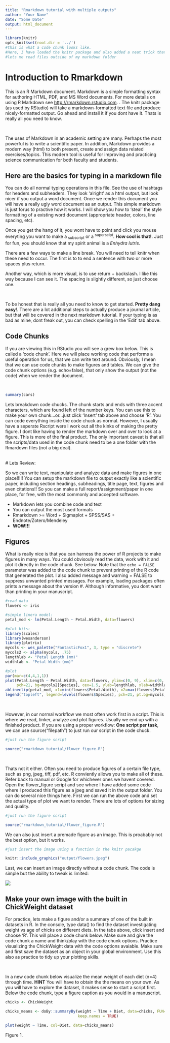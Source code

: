 ```yaml
---
title: "Rmarkdown tutorial with multiple outputs"
author: "Your Name"
date: "Some Date"
output: html_document
---
```


```r
library(knitr)
opts_knit$set(root.dir = '../')
#this is what a code chunk looks like. 
#Here, I have loaded the knitr package and also added a neat trick that
#lets me read files outside of my markdown folder
```

# Introduction to Rmarkdown

This is an R Markdown document. Markdown is a simple formatting syntax for authoring HTML, PDF, and MS Word documents. For more details on using R Markdown see <http://rmarkdown.rstudio.com>. . The knitr package (as used by RStudio) will take a markdown-formatted text file and produce nicely-formatted output. Go ahead and install it if you dont have it. Thats is really all you need to know.

\

The uses of Markdown in an academic setting are many.  Perhaps the most powerful is to write a scientific paper.  In addition, Markdown provides a modern way (html) to both present, create and assign data related exercises/topics. This modern tool is useful for improving and practicing science communication for both faculty and students.

## Here are the basics for typing in a markdown file

You can do all normal typing operations in this file. See the use of hashtags for headers and subheaders. They look 'alright' as a html output, but look nicer if you output a word document. Once we render this document you will have a really ugly word document as an output.  This simple markdown is just forus to practive how it works. I will show you how to 'steal' the style formatting of a existing word document (appropriate header, colors, line spacing, etc).  

Once you get the hang of it, you wont have to point and click you mouse everyting you want to make a ~subscript~ or a ^superscipt^. **How cool is that!**. Just for fun, you should know that my spirit animal is a *Enhydra lutris*.  

There are a few ways to make a line break. You will need to tell knitr when these need to occur.  The first is to to end a sentence with two or more spaces plus return.   

Another way, which is more visual, is to use return + backslash.  I like this way because I can see it. The spacing is slightly different, so just choose one.

\

To be honest that is really all you need to know to get started. **Pretty dang easy**!. There are a lot additional steps to actually produce a journal article, but that will be covered in the next markdown tutorial. If your typing is as bad as mine, dont freak out, you can check spelling in the 'Edit' tab above.

## Code Chunks

If you are viewing this in RStudio you will see a grew box below.  This is called a 'code chunk'. Here we will place working code that performs a useful operation for us, that we can write text around.  Obviously, I mean that we can use code chunks to make figures and tables. We can give the code chunk options (e.g. echo=false), that only show the output (not the code) when we render the document.

\

```r
summary(cars)
```

Lets breakdown code chucks. The chunk starts and ends with three accent characters, which are found left of the number keys. You can use this to make your own chunk...or...just click 'Insert' tab above and choose 'R'.  You can code everything inside the code chuck as normal. However, I usually have a seperate Rscript were I work out all the kinks of making the pretty figure. I dont like having to render the markdown over and over to look at a figure. This is more of the final product. The only important caveat is that all the scripts/data used in the code chunk need to be a one folder with the Rmardown files (not a big deal).

\
# Lets Review:

So we can write text, manipulate and analyze data and make figures in one place!!!!! You can setup the markdown file to output exactly like a scientific paper, including section headings, subheadings, title page, text, figures and even citations!! So you can make a full report/assignment/paper in one place, for free, with the most commonly and accepted software.

* Markdown lets you combine code and text
* You can output the most used formats
* Rmarkdown >= Word + Sigmaplot + SPSS/SAS + Endnote/Zotero/Mendeley
* **WOW!!!**


## Figures

What is really nice is that you can harness the power of R projects to make figures in many ways. You could obvisouly read the data, work with it and plot it directly in the code chunk. See below. Note that the `echo = FALSE` parameter was added to the code chunk to prevent printing of the R code that generated the plot. I also added message and warning = FALSE to suppress unwanted printed messages. For example, loading packages often prints a message about the version #.  Although informative, you dont want than printing in your manuscript.

```r
#read data
flowers <- iris

#simple linera model:
petal_mod <- lm(Petal.Length ~ Petal.Width, data=flowers)

#plot bits:
library(scales)
library(wesanderson)
library(plotrix)
mycols <- wes_palette("FantasticFox1", 3, type = "discrete")
mycols2 <- alpha(mycols, .75)
lengthlab <- "Petal Length (mm)"
widthlab <- "Petal Width (mm)"

#plot
par(mar=c(4,4,1,1))
plot(Petal.Length ~ Petal.Width, data=flowers, ylim=c(0, 9), xlim=c(0, 2.75),
     pch=21, bg=mycols2[Species], cex=1.5, ylab=lengthlab, xlab=widthlab)
ablineclip(petal_mod, x1=min(flowers$Petal.Width), x2=max(flowers$Petal.Width), lty=2, lwd=2)
legend("topleft", legend=levels(flowers$Species), pch=21, pt.bg=mycols, bty='n', inset=0.01)
```

\

However, in our normal workflow we most often work first in a script.  This is where we read, tinker, analyze and plot figures. Usually we end up with a finished product.  If you are using a proper workflow: **One script per task**, we can use source("filepath") to just run our script in the code chuck.

```r
#just run the figure script

source("rmarkdown_tutorial/flower_figure.R")

```

\

Thats not it either.  Often you need to produce figures of a certain file type, such as png, jpeg, tiff, pdf, etc.  R conviently allows you to make all of these.  Refer back to manual or Google for whichever ones we havent covered. Open the flower_figure script and see where I have added some code where I produced this figure as a jpeg and saved it in the output folder. You can do several nice things here. First we can run the above code and set the actual type of plot we want to render. There are lots of options for sizing and quality. 

```r
#just run the figure script

source("rmarkdown_tutorial/flower_figure.R")

```

We can also just insert a premade figure as an image. This is proabably not the best option, but it works.

```r
#just insert the image using a function in the knitr pacakge

knitr::include_graphics("output/flowers.jpeg")

```

Last, we can insert an image directly without a code chunk. The code is simple but the ability to tweak is limited:

![](flowers.jpeg)

## Make your own image with the built in ChickWeight dataset

For practice, lets make a figure and/or a summary of one of the built in datasets in R.  In the console, type data() to find the dataset investigating weight vs age of chicks on different diets. In the tabs above, click insert and choose 'R'. This will place a code chunk below.  Make sure and give the code chunk a name and think/play with the code chunk options.  Practice visualizing the ChickWeight data with the code options avaiable. Make sure and first save the dataset as an object in your global environment. Use this also as practice to tidy up your plotting skills.

\

In a new code chunk below visualize the mean weight of each diet (n=4) through time.  **HINT** You will have to obtain the the means on your own. As you will have to explore the dataset, it makes sense to start a script first. Below the code chunk, type a figure caption as you would in a manuscript.

```r
chicks <- ChickWeight

chicks_means <- doBy::summaryBy(weight ~ Time + Diet, data=chicks, FUN=mean,
                                keep.names = TRUE)

plot(weight ~ Time, col=Diet, data=chicks_means)

```
Figure 1.
